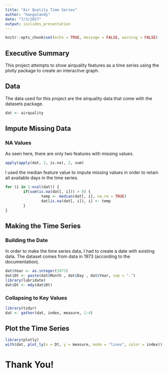 ```yaml
---
title: "Air Quality Time Series"
author: "hangulandy"
date: "7/3/2017"
output: ioslides_presentation
---
```


```r
knitr::opts_chunk$set(echo = TRUE, message = FALSE, warning = FALSE)
```

## Executive Summary

This project attempts to show airquality features as a time series using the plotly package to create an interactive graph.

## Data

The data used for this project are the airquality data that come with the datasets package. 

```r
dat <- airquality
```

## Impute Missing Data

### NA Values

As seen here, there are only two features with missing values.

```r
apply(apply(dat, 2, is.na), 2, sum)
```

I used the median feature value to impute missing values in order to retain all available days in the time series.

```r
for (i in 1:ncol(dat)) {
        if(sum(is.na(dat[, i])) > 0) {
                temp <- median(dat[, i], na.rm = TRUE)
                dat[is.na(dat[, i]), i] <- temp
        }
}
```

## Making the Time Series

### Building the Date

In order to make the time series data, I had to create a date with existing data.  The dataset comes from data in 1973 (according to the documentation).

```r
dat$Year <- as.integer(1973)
dat$Dt <- paste(dat$Month , dat$Day , dat$Year, sep = ".")
library(lubridate)
dat$Dt <- mdy(dat$Dt)
```

### Collapsing to Key Values

```r
library(tidyr)
dat <- gather(dat, index, measure, 1:4)
```

## Plot the Time Series

```r
library(plotly)
with(dat, plot_ly(x = Dt, y = measure, mode = "lines", color = index))
```

# Thank You!

